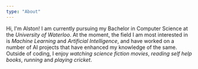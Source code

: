 ```yaml
---
type: "About"
---
```

Hi, I'm Alston! I am currently pursuing my Bachelor in Computer Science at the *University of Waterloo*. At the moment, the field I am most interested in is *Machine Learning* and *Artificial Intelligence*, and have worked on a number of AI projects that have enhanced my knowledge of the same. Outside of coding, I enjoy *watching science fiction movies*, *reading self help books*, *running* and *playing cricket*.